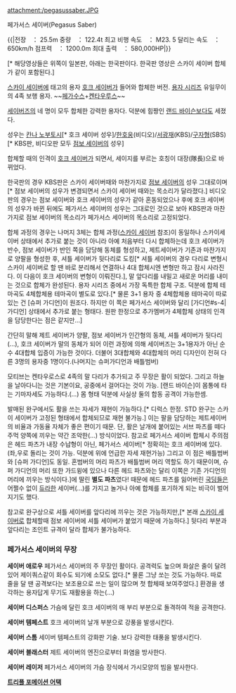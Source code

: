 attachment:/pegasussaber.JPG

페가서스 세이버(Pegasus Saber)

{{|전장　： 25.5m 
중량　： 122.4t 
최고 비행 속도　： M23. 5 
달리는 속도　： 650km/h 
점프력　： 1200.0m 
최대 출력　： 580,000HP|}}

{{{#!html
<object width="420" height="315"><param name="movie" value="http://www.youtube.com/v/XxWdieyXHtk?version=3&amp;hl=ko_KR"></param><param name="allowFullScreen" value="true"></param><param name="allowscriptaccess" value="always"></param><embed src="http://www.youtube.com/v/XxWdieyXHtk?version=3&amp;hl=ko_KR" type="application/x-shockwave-flash" width="420" height="315" allowscriptaccess="always" allowfullscreen="true"></embed></object>
<iframe width="420" height="315" src="//www.youtube.com/embed/CwjkOX1ixFI" frameborder="0" allowfullscreen></iframe>
}}}
[* 해당영상들은 위쪽이 일본판, 아래는 한국판이다. 한국판 영상은 스카이 세이버 합체가 같이 포함된다.]

[[스카이 세이버]]에 태고의 용자 [[호크 세이버]]가 들어와 합체한 버전. [[용자 시리즈]] 유일무이의 4족 보행 용자. ~~[[페가수스]]+[[켄타우루스]]~~

[[세이버즈]]의 네 명이 모두 합체한 강력한 용자다. 덕분에 힘짱인 [[랜드 바이슨]]보다도 세졌다.

성우는 [[칸나 노부토시]][* 호크 세이버 성우]/[[한호웅]](비디오)/[[서광재]](KBS)/[[구자형]](SBS)[* KBS판, 비디오판 모두 [[점보 세이버]]의 성우]

합체할 때의 인격이 [[호크 세이버]]가 되면서, 세이지를 부르는 호칭이 대장(隊長)으로 바뀌었다.

한국판의 경우 KBS판은 스카이 세이버때와 마찬가지로 [[점보 세이버]]의 성우 그대로이며[* 점보 세이버의 성우가 변경되면서 스카이 세이버 때와는 목소리가 달라졌다.] 비디오판의 경우는 점보 세이버와 호크 세이버의 성우가 같아 혼동되었으나 후에 호크 세이버의 성우가 바뀐 뒤에도 페가서스 세이버의 성우는 그대로인 것으로 보아 KBS판과 마찬가지로 점보 세이버의 목소리가 페가서스 세이버의 목소리로 고정되었다.

합체 과정의 경우는 나머지 3체는 합체 과정([[스카이 세이버]] 참조)이 동일하나 스카이세이버 상태에서 추가로 붙는 것이 아니라 아예 처음부터 다시 합체하는데 호크 세이버가 반수, 점보 세이버가 반인 쪽을 담당해 동체를 형성하고, 제트세이버가 기존과 마찬가지로 양팔을 형성한 후, 셔틀 세이버가 뒷다리로 도킹[* 셔틀 세이버의 경우 다리로 변형시 스카이 세이버로 할 땐 바로 분리해서 연결하나 4대 합체시엔 변형만 하고 잠시 사라진다. 이 다음이 호크 세이버의 변형이 이뤄진다.], 말 앞다리를 내밀고 새로운 머리를 내미는 것으로 합체가 완성된다. 용자 시리즈 중에서 가장 독특한 합체 구조. 덕분에 합체 테마곡도 4체합체용 테마곡이 별도로 있다.[* 물론 3+1 용자 중 4체합체용 테마곡이 따로 있는 건 [슈퍼 가디언]이 원조다. 하지만 이 쪽은 페가서스 세이버와 달리 [가디언#s-4|가디언] 상태에서 추가로 붙는 형태다. 원판 한정으로 추가멤버가 4체합체 상태의 인격을 담당한다는 점은 같지만...]

간단히 말해 제트 세이버가 양팔, 점보 세이버가 인간형의 동체, 셔틀 세이버가 뒷다리(...), 호크 세이버가 말의 동체가 되어 이런 과정에 의해 세이버즈는 3+1용자가 아닌 순수 4대합체 입증이 가능한 것이다. 더불어 3대합체와 4대합체의 머리 디자인이 전혀 다른 3명의 용자중 1명이다.(나머지는 슈퍼가디언과 배틀범버)

모티브는 켄타우로스로 4족의 말 다리가 추가되고 주 무장은 활이 되었다. 그리고 하늘을 날아다니는 것은 기본이요, 공중에서 걸어다는 것이 가능. [랜드 바이슨]이 몸통에 타는 기마자세도 가능하다.(…) 몸 형태 덕분에 사실상 둘의 합동 공격이 가능한셈.

발매된 완구에서도 활을 쓰는 자세가 재현이 가능하다.[* 디럭스 한정. STD 완구는 스카이 세이버가 고정된 형태에서 합체되므로 재현 불가능.] 이는 팔을 담당하는 제트세이버의 비율과 가동율 자체가 좋은 편이기 때문. 단, 활은 날개에 붙어있는 서브 파츠를 떼다 주먹 양쪽에 끼우는 약간 조악한(...) 방식이었다. 참고로 페가서스 세이버 합체시 주의점은 헤드 파츠가 내장 수납형이 아닌, 페가서스 세이버[* 정확히는 호크 세이버에 있다.(좌,우로 돌리는 것이 가능. 덕분에 위에 언급한 자세 재현가능) 그리고 이 점은 배틀범버와 [슈퍼 가디언]도 동일. 혼범버의 머리 파츠가 배틀범버 머리 역할도 하기 때문이며, 슈퍼 가디언의 머리 또한 가드윙에 있으나 다른 헤드 파츠와는 달리 이쪽은 기존 가디언의 머리에 끼우는 방식이다.]에 딸린 '''별도 파츠'''였다! 때문에 헤드 파츠를 잃어버린 [[국딩]]들은 어쩔수 없이 [[듀라한]] 세이버(...)를 가지고 놀거나 아예 합체를 포기하게 되는 비극이 벌어지기도 했다.

참고로 완구상으로 셔틀 세이버를 앞다리에 끼우는 것은 가능하지만,[* 본래 [[스카이 세이버]]로 합체할때 점보 세이버에 셔틀 세이버가 붙었기 때문에 가능하다.] 뒷다리 부분과 앞다리는 조인트 규격이 달라 합체가 불가능하다.

=== 페가서스 세이버의 무장 === 
'''세이버 애로우'''
페가서스 세이버의 주 무장인 활이다. 공격력도 높으며 화살은 줄이 달려 있어 제이쿼스같이 회수도 되기에 소모도 없다.[* 물론 그냥 쏘는 것도 가능하다. 따로 줄을 달 땐 공격보다는 보조용으로 쓰는 일이 많으며 첫 합체때 보여주었다.] 환경을 생각하는 용자답게 무기도 재활용을 하는(...)

'''세이버 디스퍼스'''
가슴에 달린 호크 세이버의 매 부리 부분으로 돌격하여 적을 공격한다.

'''세이버 템페스트'''
호크 세이버의 날개 부분으로 강풍을 발생시킨다.

'''세이버 스톰'''
세이버 템페스트의 강화판 기술. 보다 강력한 태풍을 발생시킨다.

'''세이버 블래스터'''
제트 세이버의 엔진으로부터 화염을 방사한다.

'''세이버 레이저'''
페가서스 세이버의 가슴 장식에서 가시모양의 빔을 발사한다.

'''[[트리플 포메이션 어택]]'''
